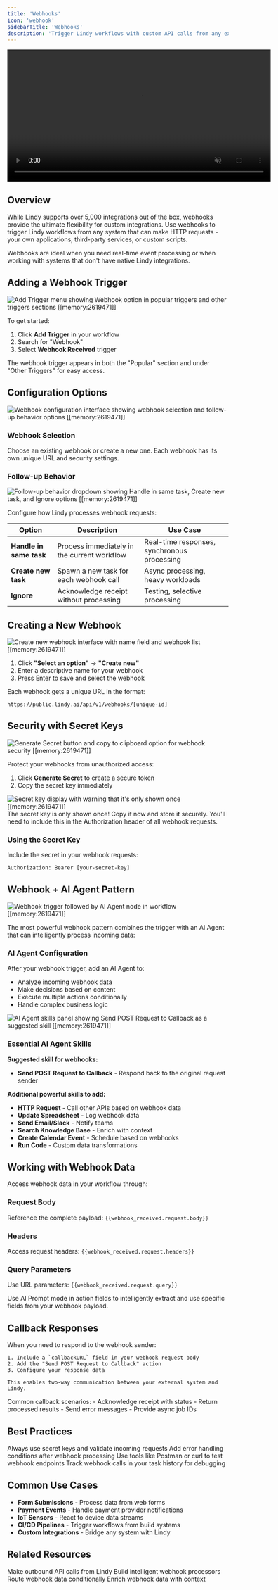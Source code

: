 ```yaml
---
title: 'Webhooks'
icon: 'webhook'
sidebarTitle: 'Webhooks'
description: 'Trigger Lindy workflows with custom API calls from any external system'
---
```


<div style={{ display: 'flex', justifyContent: 'center', margin: '2rem 0' }}>
  <div className="video-card">
    <video
      src="https://lindy-docs-content.nyc3.digitaloceanspaces.com/webhook-demo.mp4"
      width="600"
      autoPlay
      muted
      loop
      playsInline
      style={{ display: 'block', width: '100%', borderRadius: '16px' }}
    />
  </div>
</div>

## Overview

While Lindy supports over 5,000 integrations out of the box, webhooks provide the ultimate flexibility for custom integrations. Use webhooks to trigger Lindy workflows from any system that can make HTTP requests - your own applications, third-party services, or custom scripts.

<Note>
Webhooks are ideal when you need real-time event processing or when working with systems that don't have native Lindy integrations.
</Note>

## Adding a Webhook Trigger

<Frame>
  <img src="/lindy-brand-assets/lindy-webhook-add-trigger.png" alt="Add Trigger menu showing Webhook option in popular triggers and other triggers sections [[memory:2619471]]" />
</Frame>

To get started:
1. Click **Add Trigger** in your workflow
2. Search for "Webhook" 
3. Select **Webhook Received** trigger

The webhook trigger appears in both the "Popular" section and under "Other Triggers" for easy access.

## Configuration Options

<Frame>
  <img src="/lindy-brand-assets/lindy-webhook-show-fields-to-fill.png" alt="Webhook configuration interface showing webhook selection and follow-up behavior options [[memory:2619471]]" />
</Frame>

### Webhook Selection
Choose an existing webhook or create a new one. Each webhook has its own unique URL and security settings.

### Follow-up Behavior

<Frame>
  <img src="/lindy-brand-assets/lindy-webhook-follow-up-behavior.png" alt="Follow-up behavior dropdown showing Handle in same task, Create new task, and Ignore options [[memory:2619471]]" />
</Frame>

Configure how Lindy processes webhook requests:

| Option | Description | Use Case |
|--------|-------------|----------|
| **Handle in same task** | Process immediately in the current workflow | Real-time responses, synchronous processing |
| **Create new task** | Spawn a new task for each webhook call | Async processing, heavy workloads |
| **Ignore** | Acknowledge receipt without processing | Testing, selective processing |

## Creating a New Webhook

<Frame>
  <img src="/lindy-brand-assets/lindy-webhook-create-webhook.png" alt="Create new webhook interface with name field and webhook list [[memory:2619471]]" />
</Frame>

1. Click **"Select an option"** → **"Create new"**
2. Enter a descriptive name for your webhook
3. Press Enter to save and select the webhook

Each webhook gets a unique URL in the format:
```plaintext
https://public.lindy.ai/api/v1/webhooks/[unique-id]
```

## Security with Secret Keys

<Frame>
  <img src="/lindy-brand-assets/lindy-webhok-generate-secret.png" alt="Generate Secret button and copy to clipboard option for webhook security [[memory:2619471]]" />
</Frame>

Protect your webhooks from unauthorized access:

1. Click **Generate Secret** to create a secure token
2. Copy the secret key immediately

<Frame>
  <img src="/lindy-brand-assets/lindy-webhook-secret-generated.png" alt="Secret key display with warning that it's only shown once [[memory:2619471]]" />
</Frame>

<Warning>
The secret key is only shown once! Copy it now and store it securely. You'll need to include this in the Authorization header of all webhook requests.
</Warning>

### Using the Secret Key

Include the secret in your webhook requests:
```http
Authorization: Bearer [your-secret-key]
```

## Webhook + AI Agent Pattern

<Frame>
  <img src="/lindy-brand-assets/lindy-webhook-ai-agent.png" alt="Webhook trigger followed by AI Agent node in workflow [[memory:2619471]]" />
</Frame>

The most powerful webhook pattern combines the trigger with an AI Agent that can intelligently process incoming data:

### AI Agent Configuration

After your webhook trigger, add an AI Agent to:
- Analyze incoming webhook data
- Make decisions based on content
- Execute multiple actions conditionally
- Handle complex business logic

<Frame>
  <img src="/lindy-brand-assets/lindy-webhook-ai-agent-skills.png" alt="AI Agent skills panel showing Send POST Request to Callback as a suggested skill [[memory:2619471]]" />
</Frame>

### Essential AI Agent Skills

**Suggested skill for webhooks:**
- **Send POST Request to Callback** - Respond back to the original request sender

**Additional powerful skills to add:**
- **HTTP Request** - Call other APIs based on webhook data
- **Update Spreadsheet** - Log webhook data
- **Send Email/Slack** - Notify teams
- **Search Knowledge Base** - Enrich with context
- **Create Calendar Event** - Schedule based on webhooks
- **Run Code** - Custom data transformations

## Working with Webhook Data

Access webhook data in your workflow through:

### Request Body
Reference the complete payload: `{{webhook_received.request.body}}`

### Headers
Access request headers: `{{webhook_received.request.headers}}`

### Query Parameters
Use URL parameters: `{{webhook_received.request.query}}`

<Tip>
Use AI Prompt mode in action fields to intelligently extract and use specific fields from your webhook payload.
</Tip>

## Callback Responses

<AccordionGroup>
  <Accordion title="Send POST Request to Callback">
    When you need to respond to the webhook sender:
    
    1. Include a `callbackURL` field in your webhook request body
    2. Add the "Send POST Request to Callback" action
    3. Configure your response data
    
    This enables two-way communication between your external system and Lindy.
  </Accordion>
  
  <Accordion title="Response Patterns">
    Common callback scenarios:
    - Acknowledge receipt with status
    - Return processed results
    - Send error messages
    - Provide async job IDs
  </Accordion>
</AccordionGroup>

## Best Practices

<CardGroup cols={2}>
  <Card title="Secure Your Webhooks" icon="shield-halved">
    Always use secret keys and validate incoming requests
  </Card>
  
  <Card title="Handle Errors Gracefully" icon="triangle-exclamation">
    Add error handling conditions after webhook processing
  </Card>
  
  <Card title="Test Thoroughly" icon="vial">
    Use tools like Postman or curl to test webhook endpoints
  </Card>
  
  <Card title="Monitor Usage" icon="chart-line">
    Track webhook calls in your task history for debugging
  </Card>
</CardGroup>

## Common Use Cases

- **Form Submissions** - Process data from web forms
- **Payment Events** - Handle payment provider notifications
- **IoT Sensors** - React to device data streams
- **CI/CD Pipelines** - Trigger workflows from build systems
- **Custom Integrations** - Bridge any system with Lindy

## Related Resources

<CardGroup cols={2}>
  <Card title="HTTP Request" href="/skills/by-lindy/http-request" icon="globe">
    Make outbound API calls from Lindy
  </Card>
  <Card title="AI Agents" href="/fundamentals/lindy-101/ai-agents" icon="brain-circuit">
    Build intelligent webhook processors
  </Card>
  <Card title="Conditions" href="/fundamentals/lindy-101/conditions" icon="network-wired">
    Route webhook data conditionally
  </Card>
  <Card title="Knowledge Base" href="/fundamentals/lindy-101/knowledge-base" icon="database">
    Enrich webhook data with context
  </Card>
</CardGroup>
